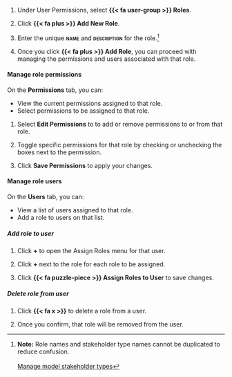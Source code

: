 1. Under User Permissions, select **{{< fa user-group >}} Roles**.

1. Click **{{< fa plus >}} Add New Role**. 

1. Enter the unique **[name]{.smallcaps}** and **[description]{.smallcaps}** for the role.^[**Note:** Role names and stakeholder type names cannot be duplicated to reduce confusion.<br><br>[Manage model stakeholder types](manage-model-stakeholder-types.qmd)]

1. Once you click **{{< fa plus >}} Add Role**, you can proceed with managing the permissions and users associated with that role.

#### Manage role permissions

On the **Permissions** tab, you can: 

   - View the current permissions assigned to that role.
   - Select permissions to be assigned to that role.

1. Select **Edit Permissions** to to add or remove permissions to or from that role. 

1. Toggle specific permissions for that role by checking or unchecking the boxes next to the permission. 

1. Click **Save Permissions** to apply your changes. 

#### Manage role users

On the **Users** tab, you can: 

   - View a list of users assigned to that role.
   - Add a role to users on that list.

##### Add role to user

   1. Click **+** to open the Assign Roles menu for that user. 

   1. Click **+** next to the role for each role to be assigned.  

   1. Click **{{< fa puzzle-piece >}} Assign Roles to User** to save changes.

##### Delete role from user

1. Click **{{< fa x >}}** to delete a role from a user.

1. Once you confirm, that role will be removed from the user.